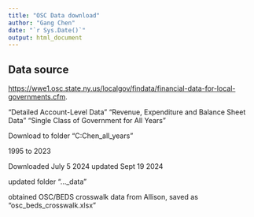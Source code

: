 ```yaml
---
title: "OSC Data download"
author: "Gang Chen"
date: "`r Sys.Date()`"
output: html_document
---
```



## Data source

 <https://wwe1.osc.state.ny.us/localgov/findata/financial-data-for-local-governments.cfm>.

"Detailed Account-Level Data"
"Revenue, Expenditure and Balance Sheet Data"
"Single Class of Government for All Years"

Download to folder "C:\Gang Chen\data\schooldistrict_all_years"

1995 to 2023

Downloaded July 5 2024
updated Sept 19 2024

updated folder "...\osc_data"

obtained OSC/BEDS crosswalk data from Allison, saved as "osc_beds_crosswalk.xlsx"


